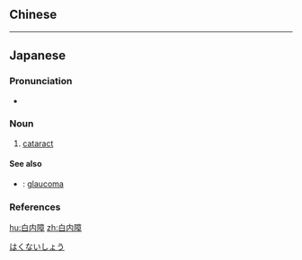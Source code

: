 {{also|白內障}}
==Chinese==
{{zh-see|白內障}}

----

==Japanese==
{{ja-kanjitab|はく|ない|しょう|yomi=o}}

===Pronunciation===
* {{ja-pron|はくないしょう|y=o|acc=0|acc2=3|acc_ref=NHK|acc2_ref=NHK}}

===Noun===
{{ja-noun|はくないしょう}}

# [[cataract]]

====See also====
* {{ja-r|緑内障|りょくないしょう}}: [[glaucoma]]

===References===
<references/>

[[Category:ja:Diseases|はくないしょう]]

[[hu:白内障]]
[[zh:白内障]]